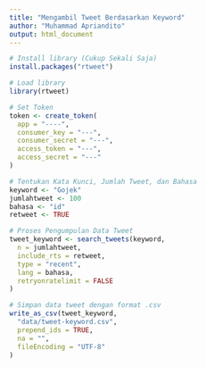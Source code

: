 ```yaml
---
title: "Mengambil Tweet Berdasarkan Keyword"
author: "Muhammad Apriandito"
output: html_document
---
```


```r
# Install library (Cukup Sekali Saja)
install.packages("rtweet")
```

```r
# Load library
library(rtweet)
```

```r
# Set Token
token <- create_token(
  app = "----",
  consumer_key = "---",
  consumer_secret = "---",
  access_token = "---",
  access_secret = "---"
)
```

```r
# Tentukan Kata Kunci, Jumlah Tweet, dan Bahasa
keyword <- "Gojek"
jumlahtweet <- 100
bahasa <- "id"
retweet <- TRUE
```

```r
# Proses Pengumpulan Data Tweet 
tweet_keyword <- search_tweets(keyword,
  n = jumlahtweet,
  include_rts = retweet,
  type = "recent",
  lang = bahasa,
  retryonratelimit = FALSE
)
```

```r
# Simpan data tweet dengan format .csv
write_as_csv(tweet_keyword,
  "data/tweet-keyword.csv",
  prepend_ids = TRUE,
  na = "",
  fileEncoding = "UTF-8"
)
```

